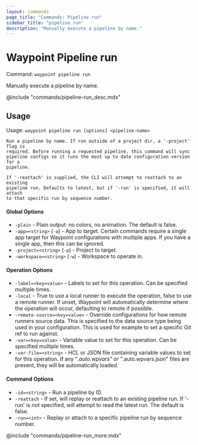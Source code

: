 ```yaml
---
layout: commands
page_title: "Commands: Pipeline run"
sidebar_title: "pipeline run"
description: "Manually execute a pipeline by name."
---
```


# Waypoint Pipeline run

Command: `waypoint pipeline run`

Manually execute a pipeline by name.

@include "commands/pipeline-run_desc.mdx"

## Usage

Usage: `waypoint pipeline run [options] <pipeline-name>`


	Run a pipeline by name. If run outside of a project dir, a '-project' flag is
	required. Before running a requested pipeline, this command will sync
	pipeline configs so it runs the most up to date configuration version for a
	pipeline.

	If '-reattach' is supplied, the CLI will attempt to reattach to an existing
	pipeline run. Defaults to latest, but if '-run' is specified, it will attach
	to that specific run by sequence number.

#### Global Options

- `-plain` - Plain output: no colors, no animation. The default is false.
- `-app=<string>` (`-a`) - App to target. Certain commands require a single app target for Waypoint configurations with multiple apps. If you have a single app, then this can be ignored.
- `-project=<string>` (`-p`) - Project to target.
- `-workspace=<string>` (`-w`) - Workspace to operate in.

#### Operation Options

- `-label=<key=value>` - Labels to set for this operation. Can be specified multiple times.
- `-local` - True to use a local runner to execute the operation, false to use a remote runner. 
If unset, Waypoint will automatically determine where the operation will occur, 
defaulting to remote if possible.
- `-remote-source=<key=value>` - Override configurations for how remote runners source data. This is specified to the data source type being used in your configuration. This is used for example to set a specific Git ref to run against.
- `-var=<key=value>` - Variable value to set for this operation. Can be specified multiple times.
- `-var-file=<string>` - HCL or JSON file containing variable values to set for this operation. If any "*.auto.wpvars" or "*.auto.wpvars.json" files are present, they will be automatically loaded.

#### Command Options

- `-id=<string>` - Run a pipeline by ID.
- `-reattach` - If set, will replay or reattach to an existing pipeline run. If '-run' is not specified, will attempt to read the latest run. The default is false.
- `-run=<int>` - Replay or attach to a specific pipeline run by sequence number.

@include "commands/pipeline-run_more.mdx"
